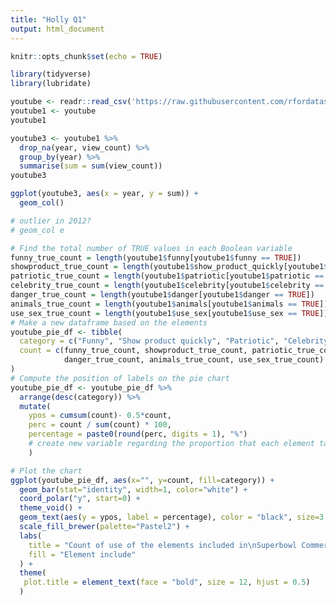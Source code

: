 ```yaml
---
title: "Holly Q1"
output: html_document
---
```


```r
knitr::opts_chunk$set(echo = TRUE)

```

```r
library(tidyverse)
library(lubridate)

youtube <- readr::read_csv('https://raw.githubusercontent.com/rfordatascience/tidytuesday/master/data/2021/2021-03-02/youtube.csv', show_col_types = FALSE)
youtube1 <- youtube
youtube1
```


```r

youtube3 <- youtube1 %>%
  drop_na(year, view_count) %>%
  group_by(year) %>%
  summarise(sum = sum(view_count))
youtube3  

ggplot(youtube3, aes(x = year, y = sum)) +
  geom_col()

# outlier in 2012? 
# geom_col e


```




```r
# Find the total number of TRUE values in each Boolean variable
funny_true_count = length(youtube1$funny[youtube1$funny == TRUE])
showproduct_true_count = length(youtube1$show_product_quickly[youtube1$show_product_quickly == TRUE])
patriotic_true_count = length(youtube1$patriotic[youtube1$patriotic == TRUE])
celebrity_true_count = length(youtube1$celebrity[youtube1$celebrity == TRUE])
danger_true_count = length(youtube1$danger[youtube1$danger == TRUE])
animals_true_count = length(youtube1$animals[youtube1$animals == TRUE])
use_sex_true_count = length(youtube1$use_sex[youtube1$use_sex == TRUE])
# Make a new dataframe based on the elements
youtube_pie_df <- tibble(
  category = c("Funny", "Show product quickly", "Patriotic", "Celebrity", "Danger", "Animals", "Use sex"),
  count = c(funny_true_count, showproduct_true_count, patriotic_true_count, celebrity_true_count, 
            danger_true_count, animals_true_count, use_sex_true_count)
)
# Compute the position of labels on the pie chart
youtube_pie_df <- youtube_pie_df %>% 
  arrange(desc(category)) %>%
  mutate(
    ypos = cumsum(count)- 0.5*count, 
    perc = count / sum(count) * 100, 
    percentage = paste0(round(perc, digits = 1), "%") 
    # create new variable regarding the proportion that each element takes up among total
    ) 

# Plot the chart
ggplot(youtube_pie_df, aes(x="", y=count, fill=category)) +
  geom_bar(stat="identity", width=1, color="white") +
  coord_polar("y", start=0) +
  theme_void() +
  geom_text(aes(y = ypos, label = percentage), color = "black", size=3.5) +
  scale_fill_brewer(palette="Pastel2") +
  labs(
    title = "Count of use of the elements included in\nSuperbowl Commercials", 
    fill = "Element include"
  ) +
  theme(
   plot.title = element_text(face = "bold", size = 12, hjust = 0.5)
  )
```


```r

```































